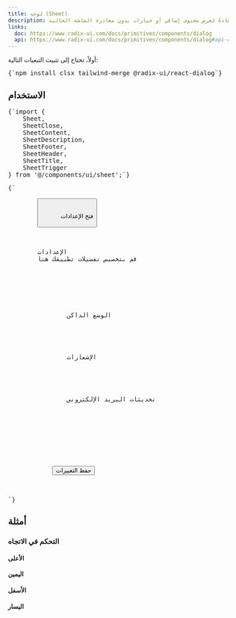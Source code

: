 ```yaml
---
title: لوحة (Sheet)
description: اللوحة هي مكوّن ينزلق من أسفل الشاشة، ويُستخدم عادةً لعرض محتوى إضافي أو خيارات بدون مغادرة الشاشة الحالية.
links:
  doc: https://www.radix-ui.com/docs/primitives/components/dialog
  api: https://www.radix-ui.com/docs/primitives/components/dialog#api-reference
---
```


<ComponentPreview name="sheet-demo" />

<div className="not-prose mdx:px-0 px-4">
  <Step>
    <StepItem title="تثبيت التبعيات">
      أولاً، تحتاج إلى تثبيت التبعيات التالية:
      <Pre>{`npm install clsx tailwind-merge @radix-ui/react-dialog`}</Pre>
    </StepItem>
    <StepItem title="إنشاء ملف utils.ts">
      <ComponentUtilsText />
      <ComponentUtils />
    </StepItem>
    <StepItem title="إنشاء مكوّن Sheet">
      <ComponentSource name="sheet-demo" />
    </StepItem>
  </Step>
</div>

## الاستخدام

<div className="not-prose space-y-6">
  <Pre>{`import {
    Sheet,
    SheetClose,
    SheetContent,
    SheetDescription,
    SheetFooter,
    SheetHeader,
    SheetTitle,
    SheetTrigger
} from '@/components/ui/sheet';`}</Pre>
  <Pre>{`<Sheet>
    <SheetTrigger asChild>
        <Button variant="outline" className="flex items-center gap-2">
            <Settings size={16} />
            فتح الإعدادات
        </Button>
    </SheetTrigger>
    <SheetContent side="right">
    <SheetHeader>
        <SheetTitle>الإعدادات</SheetTitle>
        <SheetDescription>قم بتخصيص تفضيلات تطبيقك هنا</SheetDescription>
    </SheetHeader>
    <div className="py-6">
        <div className="space-y-4">
            <div className="flex items-center justify-between">
                <Label htmlFor="dark-mode" className="text-sm font-medium leading-none peer-disabled:cursor-not-allowed peer-disabled:opacity-70">الوضع الداكن</Label>
                <Checkbox id="dark-mode" />
            </div>
            <div className="flex items-center justify-between">
                <Label htmlFor="notification" className="text-sm font-medium leading-none peer-disabled:cursor-not-allowed peer-disabled:opacity-70">الإشعارات</Label>
                <Checkbox id="notification" />
            </div>
            <div className="flex items-center justify-between">
                <Label htmlFor="email-updates" className="text-sm font-medium leading-none peer-disabled:cursor-not-allowed peer-disabled:opacity-70">تحديثات البريد الإلكتروني</Label>
                <Checkbox id="email-updates" />
            </div>
        </div>
    </div>
    <SheetFooter>
        <SheetClose asChild>
            <Button>حفظ التغييرات</Button>
        </SheetClose>
    </SheetFooter>
  </SheetContent>
</Sheet>`}</Pre>
</div>

## أمثلة

### التحكم في الاتجاه

#### الأعلى
<ComponentPreview name="sheet-demo" variant="top" />

#### اليمين
<ComponentPreview name="sheet-demo" variant="right" />

#### الأسفل
<ComponentPreview name="sheet-demo" variant="bottom" />

#### اليسار
<ComponentPreview name="sheet-demo" variant="left" />
